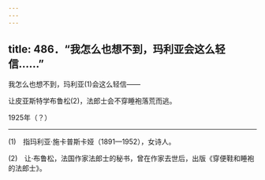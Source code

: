 ```yaml
---
---
---
```

title: 486．“我怎么也想不到，玛利亚会这么轻信……”
---




我怎么也想不到，玛利亚(1)会这么轻信——

让皮亚斯特学布鲁松(2)，法郎士会不穿睡袍落荒而逃。

1925年（？）



* * *



(1)　指玛利亚·施卡普斯卡娅（1891—1952），女诗人。

(2)　让·布鲁松，法国作家法郎士的秘书，曾在作家去世后，出版《穿便鞋和睡袍的法郎士》。
